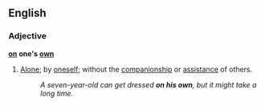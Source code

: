 ==English==
===Adjective===
'''[[on]] one's [[own]]'''
#{{idiom}} [[Alone]];  by [[oneself]]; without the [[companionship]] or [[assistance]] of others.
#:''A seven-year-old can get dressed '''on his own''', but it might take a long time.''
